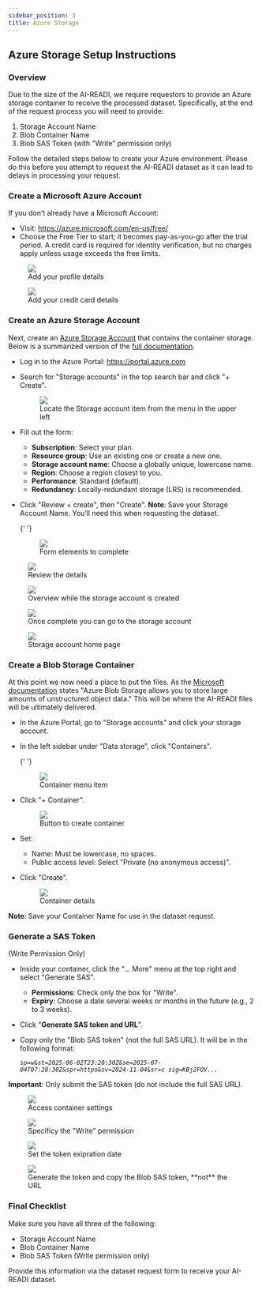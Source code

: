 ```yaml
---
sidebar_position: 3
title: Azure Storage
---
```


## Azure Storage Setup Instructions

### Overview

Due to the size of the AI-READI, we require requestors to provide an Azure storage container to receive the processed dataset. Specifically, at the end of the request process you will need to provide:

1. Storage Account Name
1. Blob Container Name
1. Blob SAS Token (with "Write" permission only)

Follow the detailed steps below to create your Azure environment. Please do this before you attempt to request the AI-READI dataset as it can lead to delays in processing your request.

### Create a Microsoft Azure Account

If you don’t already have a Microsoft Account:

- Visit: https://azure.microsoft.com/en-us/free/
- Choose the Free Tier to start; it becomes pay-as-you-go after the trial period.
  A credit card is required for identity verification, but no charges apply unless usage exceeds the free limits.

<figure>
  <img src="/img/azure/azure-signup-profile.png" />
  <figcaption>Add your profile details</figcaption>
</figure>

<figure>
  <img src="/img/azure/azure-signup-credit.png" />
  <figcaption>Add your credit card details</figcaption>
</figure>

### Create an Azure Storage Account

Next, create an [Azure Storage Account](https://learn.microsoft.com/en-us/azure/storage/common/storage-account-overview) that contains the container storage. Below is a summarized version of the [full documentation](https://learn.microsoft.com/en-us/azure/storage/common/storage-account-create).

- Log in to the Azure Portal: https://portal.azure.com
- Search for "Storage accounts" in the top search bar and click "+ Create".

  <figure>
    <img src="/img/azure/azure-storage-account-1.png" />
    <figcaption>Locate the Storage account item from the menu in the upper left</figcaption>
  </figure>

- Fill out the form:

  - **Subscription**: Select your plan.
  - **Resource group**: Use an existing one or create a new one.
  - **Storage account name**: Choose a globally unique, lowercase name.
  - **Region**: Choose a region closest to you.
  - **Performance**: Standard (default).
  - **Redundancy**: Locally-redundant storage (LRS) is recommended.

- Click "Review + create", then "Create".
  **Note**: Save your Storage Account Name. You’ll need this when requesting the dataset.

  {' '}

  <figure>
    <img src="/img/azure/azure-storage-account-2.png" />
    <figcaption>Form elements to complete</figcaption>
  </figure>

<figure>
  <img src="/img/azure/azure-storage-account-3.png" />
  <figcaption>Review the details</figcaption>
</figure>
<figure>
  <img src="/img/azure/azure-storage-account-4.png" />
  <figcaption>Overview while the storage account is created</figcaption>
</figure>
<figure>
  <img src="/img/azure/azure-storage-account-5.png" />
  <figcaption>Once complete you can go to the storage account</figcaption>
</figure>
<figure>
  <img src="/img/azure/azure-storage-account-6.png" />
  <figcaption>Storage account home page</figcaption>
</figure>

### Create a Blob Storage Container

At this point we now need a place to put the files. As the [Microsoft documentation](https://learn.microsoft.com/en-us/azure/storage/blobs/blob-containers-portal) states "Azure Blob Storage allows you to store large amounts of unstructured object data." This will be where the AI-READI files will be ultimately delivered.

- In the Azure Portal, go to "Storage accounts" and click your storage account.
- In the left sidebar under "Data storage", click "Containers".

  {' '}

  <figure>
    <img src="/img/azure/azure-container-1.png" />
    <figcaption>Container menu item</figcaption>
  </figure>

- Click "+ Container".

  <figure>
    <img src="/img/azure/azure-container-3.png" />
    <figcaption>Button to create container</figcaption>
  </figure>

- Set:
  - Name: Must be lowercase, no spaces.
  - Public access level: Select "Private (no anonymous access)".
- Click "Create".
  <figure>
    <img src="/img/azure/azure-container-4.png" />
    <figcaption>Container details</figcaption>
  </figure>

**Note**: Save your Container Name for use in the dataset request.

### Generate a SAS Token

(Write Permission Only)

- Inside your container, click the "... More" menu at the top right and select "Generate SAS".
  - **Permissions**: Check only the box for "Write".
  - **Expiry**: Choose a date several weeks or months in the future (e.g., 2 to 3 weeks).
- Click "**Generate SAS token and URL**".
- Copy only the "Blob SAS token" (not the full SAS URL). It will be in the following format:

  _`sp=w&st=2025-06-02T23:28:30Z&se=2025-07-04T07:28:30Z&spr=https&sv=2024-11-04&sr=c sig=KBj2FOV...`_

**Important**: Only submit the SAS token (do not include the full SAS URL).

<figure>
  <img src="/img/azure/azure-token-1.png" />
  <figcaption>Access container settings</figcaption>
</figure>
<figure>
  <img src="/img/azure/azure-token-2.png" />
  <figcaption>Specificy the "Write" permission</figcaption>
</figure>
<figure>
  <img src="/img/azure/azure-token-4.png" />
  <figcaption>Set the token exipration date</figcaption>
</figure>
<figure>
  <img src="/img/azure/azure-token-5.png" />
  <figcaption>Generate the token and copy the Blob SAS token, **not** the URL</figcaption>
</figure>

### Final Checklist

Make sure you have all three of the following:

- Storage Account Name
- Blob Container Name
- Blob SAS Token (Write permission only)

Provide this information via the dataset request form to receive your AI-READI dataset.
